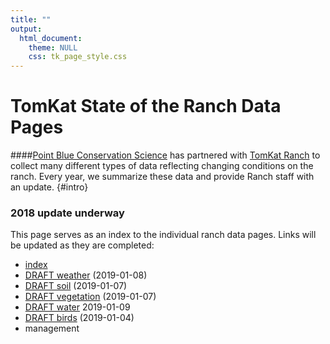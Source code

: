 ```yaml
---
title: ""
output: 
  html_document:
    theme: NULL
    css: tk_page_style.css
---
```


TomKat State of the Ranch Data Pages
=========================
####[Point Blue Conservation Science](http://www.pointblue.org) has partnered with [TomKat Ranch](https://tomkatranch.org) to collect many different types of data reflecting changing conditions on the ranch. Every year, we summarize these data and provide Ranch staff with an update. {#intro}

### 2018 update underway

This page serves as an index to the individual ranch data pages. Links will be updated as they are completed:

* [index](index.html)
* [DRAFT weather](weather.html) (2019-01-08)
* [DRAFT soil](soil.html) (2019-01-07)
* [DRAFT vegetation](vegetation.html) (2019-01-07)
* [DRAFT water](stream.html) 2019-01-09
* [DRAFT birds](birds.html) (2019-01-04)
* management